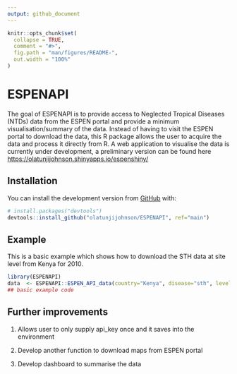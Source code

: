 ```yaml
---
output: github_document
---
```


<!-- README.md is generated from README.Rmd. Please edit that file -->

```r
knitr::opts_chunk$set(
  collapse = TRUE,
  comment = "#>",
  fig.path = "man/figures/README-",
  out.width = "100%"
)
```

# ESPENAPI

<!-- badges: start -->
<!-- badges: end -->

The goal of ESPENAPI is to provide access to Neglected Tropical Diseases (NTDs) data from the ESPEN portal and provide a minimum visualisation/summary of the data. Instead of having to visit the ESPEN portal to download the data, this R package allows the user to acquire the data and process it directly from R. A web application to visualise the data is currently under development, a preliminary version can be found here <https://olatunjijohnson.shinyapps.io/espenshiny/>

## Installation

<!-- You can install the released version of ESPENAPI from [CRAN](https://CRAN.R-project.org) with:

``` r
install.packages("ESPENAPI")
```
-->

You can install the development version from [GitHub](https://github.com/) with:

``` r
# install.packages("devtools")
devtools::install_github("olatunjijohnson/ESPENAPI", ref="main")
```
## Example

This is a basic example which shows how to download the STH data at site level from Kenya for 2010.

```r
library(ESPENAPI)
data  <- ESPENAPI::ESPEN_API_data(country="Kenya", disease="sth", level="sitelevel", start_year=2010, end_year=2010)
## basic example code
```

## Further improvements

1. Allows user to only supply api_key once and it saves into the environment 

2. Develop another function to download maps from ESPEN portal

3. Develop dashboard to summarise the data
